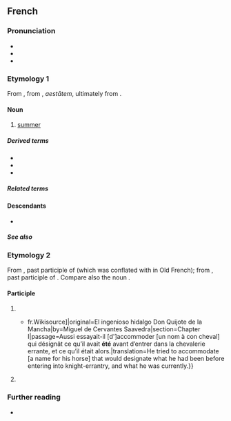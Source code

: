 {{also|Appendix:Variations of "ete"}}
==French==

===Pronunciation===
* {{fr-IPA}}
* {{audio|fr|Fr-été-fr CA.ogg|audio}}
* {{homophones|fr|étés|}}

===Etymology 1===
From {{inh|fr|fro|esté}}, from {{inh|fr|la|aestās}}, ''aestātem'', ultimately from {{der|fr|ine-pro|*h₂eydʰ-||burn; fire}}.

====Noun====
{{fr-noun|m}}

# [[summer]]

=====Derived terms=====
* {{l|fr|été de la Saint-Martin}}
* {{l|fr|heure d'été}}
* {{l|fr|solstice d'été}}

=====Related terms=====
{{rel4|fr
|estival
|estivant
|estivation
|estive
|estiver
}}

====Descendants====
* {{desc|lou|èté}}

=====See also=====
{{table:seasons/fr}}
{{col4|fr
|thérophyte
|xérothère
}}

===Etymology 2===
From {{inh|fr|fro|esté}}, past participle of {{m|fro|ester||to stand, to be (stative)}} (which was conflated with {{m|fro|estre}} in Old French); from {{inh|fr|la|stātus}}, past participle of {{m|la|stāre||to stand}}. Compare also the noun {{doublet|fr|état|notext=1}}.

====Participle====
{{fr-past participle|intr=1}}

# {{past participle of|fr|être}}
#* {{quote-book|fr|year=1837|author=Louis Viardot|title=L’Ingénieux Hidalgo Don Quichotte de la Manche|url=[s:fr: L’Ingénieux Hidalgo Don Quichotte de la Manche{{!}}fr.Wikisource]|original=El ingenioso hidalgo Don Quijote de la Mancha|by=Miguel de Cervantes Saavedra|section=Chapter I|passage=Aussi essayait-il [d']accommoder [un nom à con cheval] qui désignât ce qu’il avait '''été''' avant d’entrer dans la chevalerie errante, et ce qu’il était alors.|translation=He tried to accommodate [a name for his horse] that would designate what he had been before entering into knight-errantry, and what he was currently.}}
# {{lb|fr|Louisiana French}} {{past participle of|fr|aller}}

===Further reading===
* {{R:TLFi}}

{{cln|fr|palindromes}}